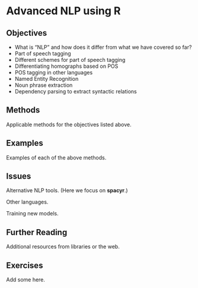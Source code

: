 # Advanced NLP using R {#sec-further-nlp}

## Objectives

-   What is "NLP" and how does it differ from what we have covered so far?
-   Part of speech tagging
-   Different schemes for part of speech tagging
-   Differentiating homographs based on POS
-   POS tagging in other languages
-   Named Entity Recognition
-   Noun phrase extraction
-   Dependency parsing to extract syntactic relations

## Methods

Applicable methods for the objectives listed above.

## Examples

Examples of each of the above methods.

## Issues

Alternative NLP tools. (Here we focus on **spacyr**.)

Other languages.

Training new models.

## Further Reading

Additional resources from libraries or the web.

## Exercises

Add some here.

